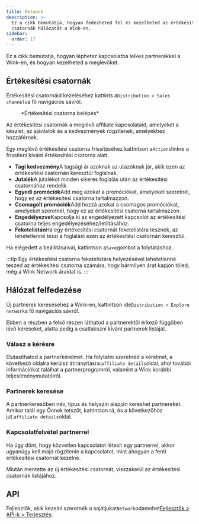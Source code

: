 ```yaml
---
title: Network
description: >-
  Ez a cikk bemutatja, hogyan fedezheted fel és kezelheted az értékesítési
  csatornák hálózatát a Wink-en.
sidebar:
  order: 17
---
```


Ez a cikk bemutatja, hogyan léphetsz kapcsolatba lelkes partnerekkel a Wink-en, és hogyan kezelheted a meglévőket.

## Értékesítési csatornák

Értékesítési csatornáid kezeléséhez kattints a`Distribution > Sales channels`a fő navigációs sávról.

<figure>
  <CloudinaryImage width="350" height="402" resize="scale" quality="best" alt="Értékesítési csatorna" src="academy/sales-channel" errorImage="noimage_opaque_nyrtl0.png" />

  <figcaption>*Értékesítési csatorna belépés*</figcaption>
</figure>


Az értékesítési csatornák a meglévő affiliate kapcsolataid, amelyeket a készlet, az ajánlatok és a kedvezmények rögzítenek, amelyekhez hozzáférnek.

Egy meglévő értékesítési csatorna frissítéséhez kattintson a`Actions`linkre a frissíteni kívánt értékesítési csatorna alatt.

* **Tagi kedvezmény**A tagsági ár azoknak az utazóknak jár, akik ezen az értékesítési csatornán keresztül foglalnak.
* **Jutalék**A jutalékot minden sikeres foglalás után az értékesítési csatornához rendelik.
* **Egyedi promóciók**Add meg azokat a promóciókat, amelyeket szeretnél, hogy ez az értékesítési csatorna tartalmazzon.
* **Csomagolt promóciók**Add hozzá azokat a csomagos promóciókat, amelyeket szeretnél, hogy ez az értékesítési csatorna tartalmazzon.
* **Engedélyezve**Kapcsolja ki az engedélyezett kapcsolót az értékesítési csatorna teljes engedélyezéséhez/letiltásához.
* **Feketelistán**Ha egy értékesítési csatornát feketelistára tesznek, az lehetetlenné teszi a foglalást ezen az értékesítési csatornán keresztül.

Ha elégedett a beállításaival, kattintson a`Save`gombot a folytatáshoz.

:::tip
Egy értékesítési csatorna feketelistára helyezésével lehetetlenné teszed az értékesítési csatorna számára, hogy bármilyen árat kapjon tőled; még a Wink Network áraidat is.
:::

## Hálózat felfedezése

Új partnerek kereséséhez a Wink-en, kattintson ide`Distribution > Explore network`a fő navigációs sávról.

Ebben a részben a felső részen láthatod a partnerektől érkező függőben lévő kéréseket, alatta pedig a csatlakozni kívánt partnerek listáját.

### Válasz a kérésre

Elutasíthatod a partnerkérelmet. Ha folytatni szeretnéd a kérelmet, a következő oldalra kerülsz átirányításra:`affiliate details`oldal, ahol további információkat találhat a partnerprogramról, valamint a Wink korábbi teljesítménymutatóiról.

### Partnerek keresése

A partnerkeresőben név, típus és helyszín alapján kereshet partnereket. Amikor talál egy Önnek tetszőt, kattintson rá, és a következőhöz jut.`affiliate details`oldal.

### Kapcsolatfelvétel partnerrel

Ha úgy dönt, hogy közvetlen kapcsolatot létesít egy partnerrel, akkor ugyanúgy kell majd rögzítenie a kapcsolatot, mint ahogyan a fenti értékesítési csatornát kezelné.

Miután mentette az új értékesítési csatornát, visszakerül az értékesítési csatornák listájához.

## API

Fejlesztők, akik kezelni szeretnék a sajátjukat`Network`odamehet[Fejlesztők > API-k > Terjesztés](/developers/apis/#distribution-api).

